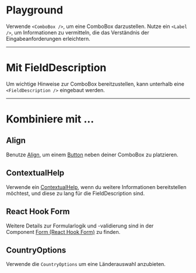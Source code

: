 # Playground

Verwende `<ComboBox />`, um eine ComboBox darzustellen. Nutze ein `<Label />`,
um Informationen zu vermitteln, die das Verständnis der Eingabeanforderungen
erleichtern.

<LiveCodeEditor />

---

# Mit FieldDescription

Um wichtige Hinweise zur ComboBox bereitzustellen, kann unterhalb eine
`<FieldDescription />` eingebaut werden.

<LiveCodeEditor example="fieldDescription" editorCollapsed />

---

# Kombiniere mit ...

## Align

Benutze [Align](/03-components/structure/align), um einem
[Button](/03-components/actions/button) neben deiner ComboBox zu platzieren.

<LiveCodeEditor example="align" editorCollapsed />

## ContextualHelp

Verwende ein [ContextualHelp](/03-components/overlays/contextual-help), wenn du
weitere Informationen bereitstellen möchtest, und diese zu lang für die
FieldDescription sind.

<LiveCodeEditor example="contextualHelp" editorCollapsed />

## React Hook Form

Weitere Details zur Formularlogik und -validierung sind in der
Component [Form (React Hook Form)](/03-components/form-controls/form-react-hook-form) zu
finden.

<LiveCodeEditor example="form" editorCollapsed />

## CountryOptions

Verwende die `CountryOptions` um eine Länderauswahl anzubieten.

<LiveCodeEditor example="countryOptions" editorCollapsed />
